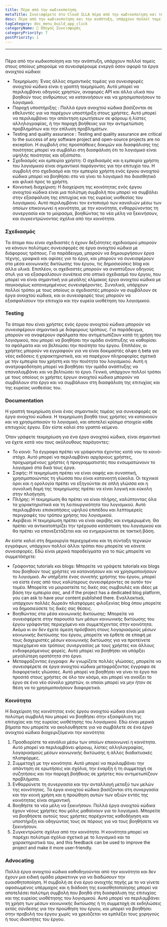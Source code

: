 ```yaml
---
title: Πέρα από την κωδικοποίηση
metaTitle: Συνεισφέρετε στο Cloud ILLA πέρα από την κωδικοποίηση και την ανάπτυξη
desc: Πέρα από την κωδικοποίηση και την ανάπτυξη, υπάρχουν πολλοί τομείς στους οποίους μπορούμε να συνεισφέρουμε ενεργά στο σύννεφο της ILLA
tagCategory: doc_menu_build_app_click
categoryName: 📎 Οδηγός Συνεισφοράς
categoryPriority: 7
postPriority: 1
---
```


* * *

## <h2 hidden>Πέρα από τον κώδικα</h2>

Πέρα από την κωδικοποίηση και την ανάπτυξη, υπάρχουν πολλοί τομείς στους οποίους μπορούμε να συνεισφέρουμε ενεργά όσον αφορά τα έργα ανοιχτού κώδικα:

-   Τεκμηρίωση: Ένας άλλος σημαντικός τομέας για συνεισφορές ανοιχτού κώδικα είναι η γραπτή τεκμηρίωση. Αυτό μπορεί να περιλαμβάνει οδηγούς χρηστών, αναφορές API και άλλα υλικά που βοηθούν τους ανθρώπους να κατανοήσουν και να χρησιμοποιήσουν το λογισμικό.
-   Παροχή υποστήριξης : Πολλά έργα ανοιχτού κώδικα βασίζονται σε εθελοντές για να παρέχουν υποστήριξη στους χρήστες. Αυτό μπορεί να περιλαμβάνει την απάντηση ερωτήσεων σε φόρουμ ή λίστες αλληλογραφίας, ή την παροχή βοήθειας για την αντιμετώπιση προβλημάτων και την επίλυση προβλημάτων.
-   Testing and quality assurance : Testing and quality assurance are critical to the success of any software project and open-source projects are no exception. Η συμβολή στις προσπάθειες δοκιμών και διασφάλισης της ποιότητας μπορεί να συμβάλει στη διασφάλιση ότι το λογισμικό είναι υψηλής ποιότητας και αξιόπιστο.
-   Σχεδιασμός και εμπειρία χρήστη: Ο σχεδιασμός και η εμπειρία χρήστη του λογισμικού είναι σημαντικοί παράγοντες για την επιτυχία του. Η συμβολή στο σχεδιασμό και την εμπειρία χρήστη ενός έργου ανοιχτού κώδικα μπορεί να βοηθήσει στο να γίνει το λογισμικό πιο διαισθητικό και φιλικό προς το χρήστη.
-   Κοινοτική διαχείριση: Η διαχείριση της κοινότητας ενός έργου ανοιχτού κώδικα είναι μια πολύτιμη συμβολή που μπορεί να συμβάλει στην εξασφάλιση της επιτυχίας και της ευρείας υιοθεσίας του λογισμικού. Αυτό περιλαμβάνει τον εντοπισμό των καναλιών μέσω των οποίων επικοινωνεί η κοινότητα, με την κοινότητα, ενθαρρύνοντας τη συνεργασία και το μοίρασμα, βοηθώντας τα νέα μέλη να ξεκινήσουν, και συγκεντρώνοντας σχόλια από την κοινότητα.

### [](https://www.illacloud.com/zh-CN/blog/opensource-for-non-developers#design)Σχεδιασμός

Τα άτομα που είναι σχεδιαστές ή έχουν δεξιότητες σχεδιασμού μπορούν να κάνουν πολύτιμες συνεισφορές σε έργα ανοιχτού κώδικα με διάφορους τρόπους. Για παράδειγμα, μπορούν να δημιουργήσουν έργα τέχνης, γραφικά και αφίσες για το έργο, και μπορούν να συνεισφέρουν στα μέσα κοινωνικής δικτύωσης του έργου, τις δημοσιεύσεις blog και άλλα υλικά. Επιπλέον, οι σχεδιαστές μπορούν να αναπτύξουν οδηγούς στυλ για να εξασφαλίσουν συνέπεια στο οπτικό σχεδιασμό του έργου, που μπορεί να είναι σημαντική για μεγάλης κλίμακας έργα ανοιχτού κώδικα με παγκοσμίως κατανεμημένους συνεισφέροντες. Συνολικά, υπάρχουν πολλοί τρόποι με τους οποίους οι σχεδιαστές μπορούν να συμβάλουν σε έργα ανοιχτού κώδικα, και οι συνεισφορές τους μπορούν να εξασφαλίσουν την επιτυχία και την ευρεία υιοθέτηση του λογισμικού.

### [](https://www.illacloud.com/zh-CN/blog/opensource-for-non-developers#testing)Testing

Τα άτομα που είναι χρήστες ενός έργου ανοιχτού κώδικα μπορούν να συνεισφέρουν σημαντικά με διάφορους τρόπους. Για παράδειγμα, μπορούν να αναφέρουν σφάλματα που αντιμετωπίζουν κατά τη χρήση του λογισμικού, που μπορεί να βοηθήσει την ομάδα ανάπτυξης να καθορίσει τα σφάλματα και να βελτιώσει την ποιότητα του έργου. Επιπλέον, οι χρήστες μπορούν να εγγραφούν για να είναι δοκιμαστές άλφα ή beta για νέες εκδόσεις ή χαρακτηριστικά, και να παρέχουν πληροφορίες σχετικά με την εμπειρία του χρήστη και την ποιότητα του λογισμικού. Αυτή η ανατροφοδότηση μπορεί να βοηθήσει την ομάδα ανάπτυξης να επαναλαμβάνει και να βελτιώσει το έργο. Γενικά, υπάρχουν πολλοί τρόποι με τους οποίους οι χρήστες έργων ανοιχτού κώδικα μπορούν να συμβάλουν στο έργο και να συμβάλουν στη διασφάλιση της επιτυχίας και της ευρείας υιοθεσίας του.

### [](https://www.illacloud.com/zh-CN/blog/opensource-for-non-developers#documentation)Documentation

Η γραπτή τεκμηρίωση είναι ένας σημαντικός τομέας για συνεισφορές σε έργα ανοιχτού κώδικα. Η τεκμηρίωση βοηθά τους χρήστες να κατανοούν και να χρησιμοποιούν το λογισμικό, και αποτελεί κρίσιμο στοιχείο κάθε επιτυχούς έργου. Εάν είστε καλοί στο γραπτό κείμενο.

Όταν γράφετε τεκμηρίωση για ένα έργο ανοιχτού κώδικα, είναι σημαντικό να έχετε κατά νου τους ακόλουθους παράγοντες:

-   Το κοινό: Τα έγγραφα πρέπει να γράφονται έχοντας κατά νου το κοινό-στόχο. Αυτό μπορεί να περιλαμβάνει αρχάριους χρήστες, προχωρημένους χρήστες ή προγραμματιστές που ενσωματώνουν το λογισμικό στα δικά τους έργα.
-   Σαφής: Η τεκμηρίωση πρέπει να είναι σαφής και συνοπτική, χρησιμοποιώντας τη γλώσσα που είναι κατανοητή εύκολα. Οι τεχνικοί όροι και η ορολογία πρέπει να εξηγούνται σε απλή γλώσσα και η συνολική δομή της τεκμηρίωσης πρέπει να είναι λογική και εύκολη στην πλοήγηση.
-   Πλήρης: Η τεκμηρίωση θα πρέπει να είναι πλήρης, καλύπτοντας όλα τα χαρακτηριστικά και τη λειτουργικότητα του λογισμικού. Αυτό περιλαμβάνει επισκοπήσεις υψηλού επιπέδου και λεπτομερείς περιγραφές του τρόπου χρήσης του λογισμικού.
-   Ακρίβεια: Η τεκμηρίωση πρέπει να είναι ακριβής και ενημερωμένη. Θα πρέπει να αντικατοπτρίζει την τρέχουσα κατάσταση του λογισμικού και θα πρέπει να επανεξετάζεται και να ενημερώνεται σε τακτική βάση.

Αν είστε καλοί στη δημιουργία περιεχομένου και τη σύνταξη τεχνικών εγγράφων, υπάρχουν πολλοί άλλοι τρόποι που μπορείτε να κάνετε συνεισφορές. Εδώ είναι μερικά παραδείγματα για το πώς μπορείτε να συμμετάσχετε:

-   Γράφοντας tutorials και blogs: Μπορείτε να γράψετε tutorials και blogs που βοηθούν τους χρήστες να κατανοήσουν και να χρησιμοποιήσουν το λογισμικό. Αν υπήρξατε ένας συνεπής χρήστης του έργου, μπορεί να είστε ένας από τους καλύτερους συνεισφέροντες σε αυτόν τον τομέα. Μπορείτε να μοιραστείτε τις δικές σας συμβουλές και ιδέες με βάση την εμπειρία σας, and if the project has a dedicated blog platform, you can ask to have your content published there. Εναλλακτικά, υπάρχουν πολλές δωρεάν πλατφόρμες φιλοξενίας blog όπου μπορείτε να δημοσιεύσετε τις δικές σας θέσεις.
-   Βοηθώντας στα μέσα κοινωνικής δικτύωσης: Μπορείτε να συνεισφέρετε στην παρουσία των μέσων κοινωνικής δικτύωσης του έργου γράφοντας περιεχόμενο και συμμετέχοντας στην κοινότητα. Ακόμα κι αν δεν έχετε άμεση πρόσβαση στους λογαριασμούς μέσων κοινωνικής δικτύωσης του έργου, μπορείτε να έρθετε σε επαφή με τους διαχειριστές μέσων κοινωνικής δικτύωσης για να προτείνετε περιεχόμενο και τρόπους συνεργασίας με τους χρήστες και άλλους ενδιαφερόμενους φορείς. Αυτό μπορεί να βοηθήσει να υπάρξει μεγαλύτερη ορατότητα στο έργο.
-   Μεταφράζοντας έγγραφα: Αν γνωρίζετε πολλές γλώσσες, μπορείτε να συνεισφέρετε σε έργα ανοιχτού κώδικα μεταφράζοντας έγγραφα σε διαφορετικές γλώσσες. Αυτό μπορεί να βοηθήσει να γίνει το έργο πιο προσιτό στους χρήστες σε όλο τον κόσμο, και μπορεί να ανοίξει το έργο σε ένα νέο σύνολο χρηστών, οι οποίοι μπορεί να μην ήταν σε θέση να το χρησιμοποιήσουν διαφορετικά.

### [](https://www.illacloud.com/zh-CN/blog/opensource-for-non-developers#community)Κοινότητα

Η διαχείριση της κοινότητας ενός έργου ανοιχτού κώδικα είναι μια πολύτιμη συμβολή που μπορεί να βοηθήσει στην εξασφάλιση της επιτυχίας και της ευρείας υιοθέτησης του λογισμικού. Εδώ είναι μερικά βήματα που μπορείτε να ακολουθήσετε για να συμβάλετε σε ένα έργο ανοιχτού κώδικα διαχειριζόμενοι την κοινότητα:

1.  Προσδιορίστε τα κανάλια μέσω των οποίων επικοινωνεί η κοινότητα. Αυτό μπορεί να περιλαμβάνει φόρουμ, λίστες αλληλογραφίας, λογαριασμούς μέσων κοινωνικής δικτύωσης ή άλλες διαδικτυακές πλατφόρμες.
2.  Συμμετοχή με την κοινότητα. Αυτό μπορεί να περιλαμβάνει την απάντηση σε ερωτήσεις και σχόλια, την έναρξη ή τη συμμετοχή σε συζητήσεις και την παροχή βοήθειας σε χρήστες που αντιμετωπίζουν προβλήματα.
3.  Ενθαρρύνετε τη συνεργασία και την ανταλλαγή μεταξύ των μελών της κοινότητας. Τα έργα ανοιχτού κώδικα βασίζονται στη συνεργασία και την κοινή χρήση και η προώθηση αυτών των αξιών εντός της κοινότητας είναι σημαντική.
4.  Βοηθήστε τα νέα μέλη να ξεκινήσουν. Πολλά έργα ανοιχτού κώδικα έχουν νέους χρήστες που μόλις μαθαίνουν για το λογισμικό. Μπορείτε να βοηθήσετε αυτούς τους χρήστες παρέχοντας καθοδήγηση και υποστήριξη και οδηγώντας τους σε πόρους για να τους βοηθήσετε να ξεκινήσουν.
5.  Συγκεντρώστε σχόλια από την κοινότητα. Η κοινότητα μπορεί να παρέχει πολύτιμα σχόλια σχετικά με το λογισμικό και τα χαρακτηριστικά του, and this feedback can be used to improve the project and make it more user-friendly.

### [](https://www.illacloud.com/zh-CN/blog/opensource-for-non-developers#advocating)Advocating

Πολλά έργα ανοιχτού κώδικα καθοδηγούνται από την κοινότητα και δεν έχουν μια ειδική ομάδα μάρκετινγκ για να διαδώσουν την ευαισθητοποίηση. Η συμβολή σε ένα έργο ανοιχτής πηγής με το να γίνετε αφοσιωμένος υπέρμαχος και η διάδοση της ευαισθητοποίησης μπορεί να αποτελέσει πολύτιμη συμβολή που βοηθά στη διασφάλιση της επιτυχίας και της ευρείας υιοθέτησης του λογισμικού. Αυτό μπορεί να περιλαμβάνει τη χρήση των μέσων κοινωνικής δικτύωσης ή τη συμμετοχή σε εκδηλώσεις εκτός σύνδεσης για την προώθηση του έργου, και μπορεί να βοηθήσει στην προβολή του έργου χωρίς να χρειάζεται να εμπλέξει τους χορηγούς ή τους ιδιοκτήτες του έργου.
